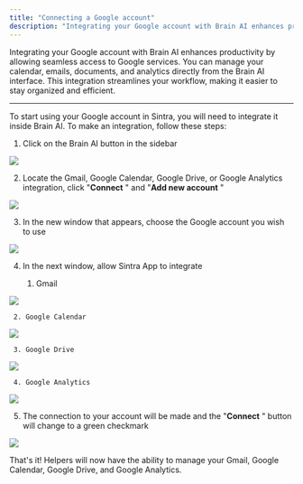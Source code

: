 ```yaml
---
title: "Connecting a Google account"
description: "Integrating your Google account with Brain AI enhances productivity by allowing seamless access to Google services. You can manage your calendar, emails, doc..."
---
```


Integrating your Google account with Brain AI enhances productivity by allowing seamless access to Google services. You can manage your calendar, emails, documents, and analytics directly from the Brain AI interface. This integration streamlines your workflow, making it easier to stay organized and efficient.

* * *


To start using your Google account in Sintra, you will need to integrate it inside Brain AI. To make an integration, follow these steps:

  1. Click on the Brain AI button in the sidebar

![](https://downloads.intercomcdn.com/i/o/s36tbegb/1369063526/d8c7cba35b7575d9b39e9788d5d6/AD_4nXf5cOoKB1QcmxzBIpwXvljnXza60HkDspcjPdpnZox88-fm9NySs2Nh-A6ZgnkqwuQ0w_A7No-UiRSRJ7Sndy0aT7IGSJ9xLE2qMVP8VmG3czQ9CkYNVwwm2Lcu5gv5slP53qbTYw?expires=1754573400&signature=be04782c7ebddf8e8a08f02ce2be63fce3d7516daf7b418353aeab5903476026&req=dSMhH8l4noRdX%2FMW1HO4zcXDOwbXmhANs4%2F%2B1Shgi712GZ1FYEsQdGVs0xJ3%0Anwpq%0A)

  2. Locate the Gmail, Google Calendar, Google Drive, or Google Analytics integration, click "**Connect** " and "**Add new account** "

![](https://downloads.intercomcdn.com/i/o/s36tbegb/1369063613/1bcdbc9a92da750cddd9d66ff671/image.png?expires=1754573400&signature=6b3a9747bc1b34ef85f50a7f211ce1f721e7adda42d12156b81ae2a2bbb4ddc3&req=dSMhH8l4nodeWvMW1HO4zfmMvGcBxzNjTFbvf2hkLWA6nUMwB%2BYVzm1o%2B6zz%0A6zXW%0A)

  3. In the new window that appears, choose the Google account you wish to use

![](https://downloads.intercomcdn.com/i/o/s36tbegb/1369064025/fc4dcff0b185261ab2c6db47cd51/image.png?expires=1754573400&signature=cfa049788a9aa51017f0199aa180a1e97a5c3d7ba2414c9071995c344c8feb10&req=dSMhH8l4mYFdXPMW1HO4zRFCGbhV7ttdz1JE2tqCm19MaT1O4%2FmURd6TL78P%0AA9H9%0A)

  4. In the next window, allow Sintra App to integrate

     1. Gmail

![](https://downloads.intercomcdn.com/i/o/s36tbegb/1369070916/316af2171d0166babde9b3f95f94/AD_4nXevIh-fycf6AM2iJJ8tZKTJuIktEGAn_1sqQ1UYQJGqCtc7AFgau4SQ_nvKt9e8-T7cmW6YTuaX5ijxhXjoHBs5z-GgBH72CRKS8HAmVeTZbFn5ZtjgPsoJ1CbtwKyrmY4vBPZ4?expires=1754573400&signature=6484d89488ac160bd4e29cb812ee8946de08e9bc9d75f4764c97aa1869634600&req=dSMhH8l5nYheX%2FMW1HO4zWqS7O5KAjmJQSd2gB%2BXsPwYllai%2B2Zr6eWo2m5e%0A832H%0A)

     2. Google Calendar

![](https://sintra-bfc815b4cdbb.intercom-attachments-7.com/i/o/s36tbegb/1369073538/fb2d45f11d0e14ac4cb8ac4052de/AD_4nXfh0jAOIyb9KtdtVNwbqPYeFKo9Aqq6s0pQMmSVhESZcl7UPeQxSA0oi17iEaPclStDkrMvfEsjHcJvRbO6yhAkbSpk3qtZiLsYivH9easKMT_LWDa8I8nXi6ty5rfYLdyBhcp-pQ?expires=1754573400&signature=125923c9f3ffa3a02b02c07eeee390a48e461a6488c6f5f1e6e07684b5ea2f79&req=dSMhH8l5noRcUfMW1HO4zUuNK4FYMW3YHxDMfDaYErZYdsPUm8q%2BXU%2BVSXF4%0AZ8f8%0A)

     3. Google Drive

![](https://downloads.intercomcdn.com/i/o/s36tbegb/1369071423/0c5922635cf078310d006dacaf43/AD_4nXe1RiVoS6R3a7jdAqsGXkJNseUlU8i_nEj9ESZcknohyS_cxkvjqDO2hp2JbjmnJIEkBcmJGNQ6JcC1iLmZfpxuTw7RmwMjRP6ZhDfavDhi2tMQ1dBhAa1NVdcqtgNp-iB-eFM72A?expires=1754573400&signature=2c37f09920ddeff7bad13fa183b3c09af950338d1ba10b1e68a90c1dede97aeb&req=dSMhH8l5nIVdWvMW1HO4zUrrx1rp%2FzRZkk2yRwtqXWmtj0hu0ktPlrAEFSvh%0ASJzb%0A)

     4. Google Analytics

![](https://downloads.intercomcdn.com/i/o/s36tbegb/1464708673/01944a4a4f1166bc6f49cdced981/image.png?expires=1754573400&signature=24db310741ab0e5df13c9d836d7a78f6eed8ecaec0a6f74bfd0ebf2042ce9e08&req=dSQhEs5%2BlYdYWvMW1HO4zalwAvdaScC7vuf39OJT5CBMx%2BaNTdnhGulgY%2BDw%0At5%2FD%0A)

  5. The connection to your account will be made and the "**Connect** " button will change to a green checkmark

![](https://downloads.intercomcdn.com/i/o/s36tbegb/1369072064/82d72142ba965436c88fd39503e0/AD_4nXdQRUoy6T7JZSp20Bjb6q8-cQOSxpOlTDnTkdTXylfzyBqVN64Z7IdJ-Nk3NwLUfmSM2Tda1l_7t6syLa6trteNpqp0giIrLT3rDv3kVP8BH19doXPubQdczO8gkCuBGXWdtChv3w?expires=1754573400&signature=94245b0b7dbb91a4a53e84a07a920753e2255c96400fcaecfcca80c0ecbcd265&req=dSMhH8l5n4FZXfMW1HO4zZ%2BjUz5r%2FOU%2FGXsiE4GzrCht4xKX4SsBy4llSJWa%0AP3SE%0A)




That's it! Helpers will now have the ability to manage your Gmail, Google Calendar, Google Drive, and Google Analytics.
